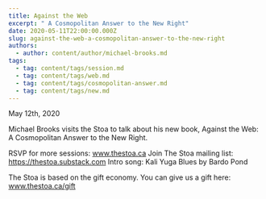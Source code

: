 ```yaml
---
title: Against the Web
excerpt: " A Cosmopolitan Answer to the New Right"
date: 2020-05-11T22:00:00.000Z
slug: against-the-web-a-cosmopolitan-answer-to-the-new-right
authors:
  - author: content/author/michael-brooks.md
tags:
  - tag: content/tags/session.md
  - tag: content/tags/web.md
  - tag: content/tags/cosmopolitan-answer.md
  - tag: content/tags/new.md
---
```


May 12th, 2020

Michael Brooks visits the Stoa to talk about his new book, Against the Web: A Cosmopolitan Answer to the New Right.

RSVP for more sessions: www.thestoa.ca
Join The Stoa mailing list: https://thestoa.substack.com
Intro song: Kali Yuga Blues by Bardo Pond

The Stoa is based on the gift economy. You can give us a gift here: www.thestoa.ca/gift
